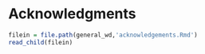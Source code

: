# Acknowledgments

```r
filein = file.path(general_wd,'acknowledgements.Rmd')
read_child(filein)
```

